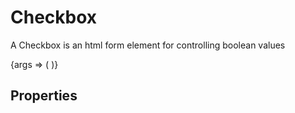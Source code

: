 
<Meta title="Form Components/Checkbox" component={Checkbox} />

# Checkbox
A Checkbox is an html form element for controlling boolean values

<Canvas>
  <Story name="Example">
    {args => (
    <Checkbox name="example" 
      id="example"
      label="Label" 
      value="Lorem ipsum"
      onChange={action('value changed')}
      {...args}
      />
    )}
  </Story>
</Canvas>

## Properties
<ArgsTable story="Example" />
